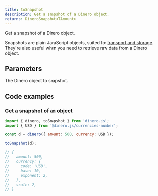 ```yaml
---
title: toSnapshot
description: Get a snapshot of a Dinero object.
returns: DineroSnapshot<TAmount>
---
```


Get a snapshot of a Dinero object.

Snapshots are plain JavaScript objects, suited for [transport and storage](/docs/advanced/transporting-and-restoring). They're also useful when you need to retrieve raw data from a Dinero object.

## Parameters

<Parameters>

<Parameter name="dineroObject" type="Dinero<TAmount>" required={true}>

The Dinero object to snapshot.

</Parameter>

</Parameters>

## Code examples

### Get a snapshot of an object

```js
import { dinero, toSnapshot } from 'dinero.js';
import { USD } from '@dinero.js/currencies-number';

const d = dinero({ amount: 500, currency: USD });

toSnapshot(d);

// {
//   amount: 500,
//   currency: {
//     code: 'USD',
//     base: 10,
//     exponent: 2,
//   },
//   scale: 2,
// }
```
